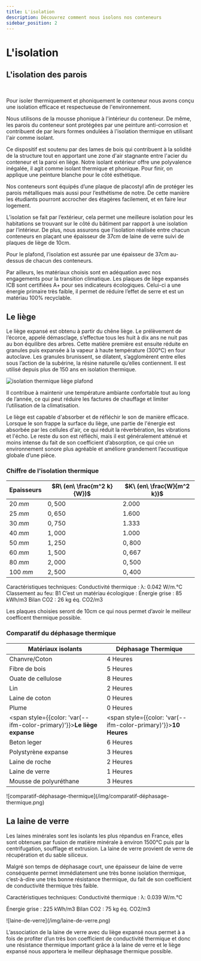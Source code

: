 ```yaml
---
title: L'isolation
description: Découvrez comment nous isolons nos conteneurs
sidebar_position: 2
---
```




# L'isolation

## L'isolation des parois

<ReactPlayer 
    muted={true}
    playing={true}
    playsinline={true}
    loop={true}
    width='100%'
    url='/img/gif-isolation.mp4'/>
<br/>

Pour isoler thermiquement et phoniquement le conteneur nous avons conçu une isolation efficace et respectueuse de l'environnement.

Nous utilisons de la mousse phonique à l'intérieur du conteneur. De même, les parois du conteneur sont protégées par une peinture anti-corrosion et contribuent de par leurs formes ondulées à l'isolation thermique en utilisant l'air comme isolant.

Ce dispositif est soutenu par des lames de bois qui contribuent à la solidité de la structure tout en apportant une zone d'air stagnante entre l'acier du conteneur et la paroi en liège. Notre isolant extérieur offre une polyvalence inégalée, il agit comme isolant thermique et phonique. Pour finir, on applique une peinture blanche pour le côté esthétique. 


Nos conteneurs sont équipés d’une plaque de placostyl afin de protéger les parois métalliques mais aussi pour l’esthétisme de notre. De cette manière les étudiants pourront accrocher des étagères facilement, et en faire leur logement.  

L’isolation se fait par l’extérieur, cela permet une meilleure isolation pour les habitations se trouvant sur le côté du bâtiment par rapport à une isolation par l’intérieur. De plus, nous assurons que l’isolation réalisée entre chacun conteneurs en plaçant une épaisseur de 37cm de laine de verre suivi de plaques de liège de 10cm. 

Pour le plafond, l’isolation est assurée par une épaisseur de 37cm au-dessus de chacun des conteneurs.  

Par ailleurs, les matériaux choisis sont en adéquation avec nos engagements pour la transition climatique. Les plaques de liège expansés ICB sont certifiées A+ pour ses indicateurs écologiques. Celui-ci a une énergie primaire très faible, il permet de réduire l’effet de serre et est un matériau 100% recyclable.  

## Le liège

Le liège expansé est obtenu à partir du chêne liège. Le prélèvement de l’écorce, appelé démasclage, s’effectue tous les huit à dix ans ne nuit pas au bon équilibre des arbres. Cette matière première est ensuite réduite en granules puis expansée à la vapeur à haute température (300°C) en four autoclave. Les granules brunissent, se dilatent, s’agglomèrent entre elles sous l’action de la subérine, la résine naturelle qu’elles contiennent. Il est utilisé depuis plus de 150 ans en isolation thermique. 

![isolation thermique liège plafond](/img/isolation-thermique-liege-plafond.jpg)

Il contribue à maintenir une température ambiante confortable tout au long de l’année, ce qui peut réduire les factures de chauffage et limiter l’utilisation de la climatisation. 

Le liège est capable d'absorber et de réfléchir le son de manière efficace. Lorsque le son frappe la surface du liège, une partie de l'énergie est absorbée par les cellules d'air, ce qui réduit la réverbération, les vibrations et l'écho. Le reste du son est réfléchi, mais il est généralement atténué et moins intense du fait de son coefficient d’absorption, ce qui crée un environnement sonore plus agréable et améliore grandement l’acoustique globale d’une pièce. 

### Chiffre de l'isolation thermique

<div class='center_item'>

| Epaisseurs | $R\ (en\ \frac{m^2 k}{W})$ | $K\ (en\ \frac{W}{m^2 k})$ |
|------------|----------------------------|----------------------------|
|  $20\ mm$  |          $0,500$           |         $2.000$            |
|  $25\ mm$  |          $0,650$           |         $1.600$            |
|  $30\ mm$  |          $0,750$           |         $1.333$            |
|  $40\ mm$  |          $1,000$           |         $1.000$            |
|  $50\ mm$  |          $1,250$           |         $0,800$            |
|  $60\ mm$  |          $1,500$           |         $0,667$            |
|  $80\ mm$  |          $2,000$           |         $0,500$            |
| $100\ mm$  |          $2,500$           |         $0,400$            |

</div>

Caractéristiques techniques:
Conductivité thermique : λ: 0.042 W/m.°C
Classement au feu: B1
C’est un matériau écologique : 
Énergie grise : 85 kWh/m3 Bilan CO2 : 26 kg éq. CO2/m3

Les plaques choisies seront de 10cm ce qui nous permet d’avoir le meilleur coefficent thermique possible. 

### Comparatif du déphasage thermique

<div className='center_item'>

| Matériaux isolants | Déphasage Thermique |
|--------------------|---------------------|
| Chanvre/Coton      | 4 Heures            |
| Fibre de bois      | 5 Heures            |
| Ouate de cellulose | 8 Heures            |
| Lin                | 2 Heures            |
| Laine de coton     | 0 Heures            |
| Plume              | 0 Heures            |
| <span style={{color: 'var(--ifm-color-primary)'}}><b>Le liège expanse </b></span> | <span style={{color: 'var(--ifm-color-primary)'}}><b>10 Heures</b></span> |
| Beton leger        | 6 Heures            |
| Polystyrène expanse| 3 Heures            |
| Laine de roche     | 2 Heures            |
| Laine de verre     | 1 Heures            |
| Mousse de polyuréthane | 3 Heures        |

</div>

<div className='center_item'>
![comparatif-déphasage-thermique](/img/comparatif-déphasage-thermique.png)
</div>

## La laine de verre
Les laines minérales sont les isolants les plus répandus en France, elles sont obtenues par fusion de matière minérale à environ 1500°C puis par la centrifugation, soufflage et extrusion. La laine de verre provient de verre de récupération et du sable siliceux.  

Malgré son temps de déphasage court, une épaisseur de laine de verre conséquente permet immédiatement une très bonne isolation thermique, c’est-à-dire une très bonne résistance thermique, du fait de son coefficient de conductivité thermique très faible.

Caractéristiques techniques:
Conductivité thermique : λ: 0.039 W/m.°C

Énergie grise : 225 kWh/m3 
Bilan CO2 : 75 kg éq. CO2/m3

<div className='center_item'>
    <div style={{width: 200+'px'}}>
        ![laine-de-verre](/img/laine-de-verre.png)
    </div>
</div>

L’association de la laine de verre avec du liège expansé nous permet à a fois de profiter d’un très bon coefficient de conductivité thermique et donc une résistance thermique important grâce à la laine de verre et le liège expansé nous apportera le meilleur déphasage thermique possible.  
